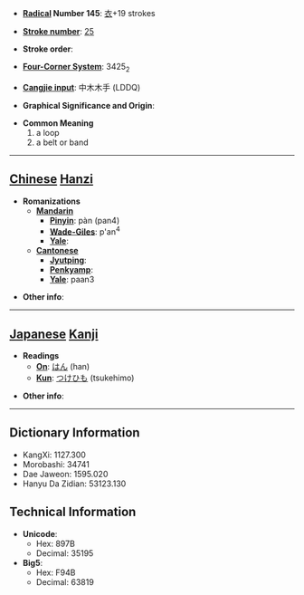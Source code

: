 * '''[[Wiktionary:Chinese radical index| Radical]] Number 145''': [[Wiktionary:Chinese radical index 衣|衣]]+19 strokes

* '''[[Wiktionary:Chinese total strokes index|Stroke number]]''': [[Wiktionary:Chinese total strokes index 25|25]]

* '''Stroke order''': 

* '''[[Wiktionary:Chinese four corner index|Four-Corner System]]''': 3425<sub>2</sub>

* '''[[Wiktionary:Chinese Cangjie index|Cangjie input]]''': 中木木手 (LDDQ)

* '''Graphical Significance and Origin''': 

* '''Common Meaning'''
*#a loop
*# a belt or band


----

== [[Chinese]] [[Hanzi]] ==

* '''Romanizations'''
** '''[[Mandarin]]'''
*** '''[[Pinyin]]''': pàn (pan4)
*** '''[[Wade-Giles]]''': p'an<sup>4</sup>
*** '''[[Yale]]''': 
** '''[[Cantonese]]'''
*** '''[[Jyutping]]''':
*** '''[[Penkyamp]]''': 
*** '''[[Yale]]''': paan3

* '''Other info''': 

----

== [[Japanese]] [[Kanji]] ==

* '''Readings'''
** '''[[On]]''': [[はん]] (han)
** '''[[Kun]]''': [[つけひも]] (tsukehimo)

* '''Other info''':  

----

== Dictionary Information ==

* KangXi: 1127.300
* Morobashi: 34741
* Dae Jaweon: 1595.020
* Hanyu Da Zidian: 53123.130

== Technical Information ==

* '''Unicode''':
** Hex: 897B
** Decimal: 35195
* '''Big5''':
** Hex: F94B
** Decimal: 63819
